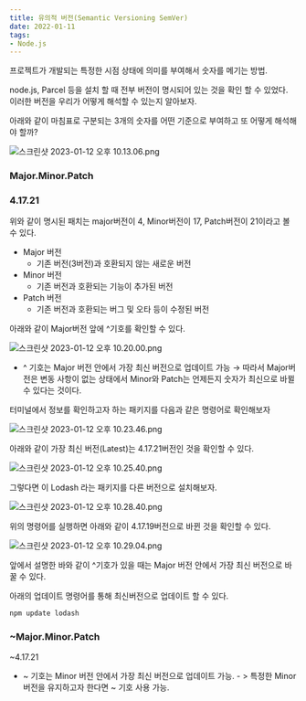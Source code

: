 ```yaml
---
title: 유의적 버전(Semantic Versioning SemVer)
date: 2022-01-11
tags: 
- Node.js
---
```


프로젝트가 개발되는 특정한 시점 상태에 의미를 부여해서 숫자를 메기는 방법. 

node.js, Parcel 등을 설치 할 때 전부 버전이 명시되어 있는 것을 확인 할 수 있었다. 이러한 버전을 우리가 어떻게 해석할 수 있는지 알아보자. 

아래와 같이 마침표로 구분되는 3개의 숫자를 어떤 기준으로 부여하고 또 어떻게 해석해야 할까?

![스크린샷 2023-01-12 오후 10.13.06.png](https://s3-us-west-2.amazonaws.com/secure.notion-static.com/854ae4de-5242-46ec-9ae3-b2ffe5d5d6e9/%E1%84%89%E1%85%B3%E1%84%8F%E1%85%B3%E1%84%85%E1%85%B5%E1%86%AB%E1%84%89%E1%85%A3%E1%86%BA_2023-01-12_%E1%84%8B%E1%85%A9%E1%84%92%E1%85%AE_10.13.06.png)

### Major.Minor.Patch

### 4.17.21

위와 같이 명시된 패치는 major버전이 4, Minor버전이 17, Patch버전이 21이라고 볼 수 있다. 

- Major 버전
    - 기존 버전(3버전)과 호환되지 않는 새로운 버전
- Minor 버전
    - 기존 버전과 호환되는 기능이 추가된 버전
- Patch 버전
    - 기존 버전과 호환되는 버그 및 오타 등이 수정된 버전
    

아래와 같이 Major버전 앞에 ^기호를 확인할 수 있다. 

![스크린샷 2023-01-12 오후 10.20.00.png](https://s3-us-west-2.amazonaws.com/secure.notion-static.com/8827e1bf-2028-41ba-994d-2c84707a56d4/%E1%84%89%E1%85%B3%E1%84%8F%E1%85%B3%E1%84%85%E1%85%B5%E1%86%AB%E1%84%89%E1%85%A3%E1%86%BA_2023-01-12_%E1%84%8B%E1%85%A9%E1%84%92%E1%85%AE_10.20.00.png)

- ^ 기호는 Major 버전 안에서 가장 최신 버전으로 업데이트 가능 → 따라서 Major버전은 변동 사항이 없는 상태에서 Minor와 Patch는 언제든지 숫자가 최신으로 바뀔 수 있다는 것이다.

터미널에서 정보를 확인하고자 하는 패키지를 다음과 같은 명령어로 확인해보자

![스크린샷 2023-01-12 오후 10.23.46.png](https://s3-us-west-2.amazonaws.com/secure.notion-static.com/9f238b1e-dce4-4fa9-b3e8-9d95d5db947e/%E1%84%89%E1%85%B3%E1%84%8F%E1%85%B3%E1%84%85%E1%85%B5%E1%86%AB%E1%84%89%E1%85%A3%E1%86%BA_2023-01-12_%E1%84%8B%E1%85%A9%E1%84%92%E1%85%AE_10.23.46.png)

아래와 같이 가장 최신 버전(Latest)는 4.17.21버전인 것을 확인할 수 있다. 

![스크린샷 2023-01-12 오후 10.25.40.png](https://s3-us-west-2.amazonaws.com/secure.notion-static.com/6192455a-59b4-4a5d-b4d3-af5d3782d1ac/%E1%84%89%E1%85%B3%E1%84%8F%E1%85%B3%E1%84%85%E1%85%B5%E1%86%AB%E1%84%89%E1%85%A3%E1%86%BA_2023-01-12_%E1%84%8B%E1%85%A9%E1%84%92%E1%85%AE_10.25.40.png)

그렇다면 이 Lodash 라는 패키지를 다른 버전으로 설치해보자. 

![스크린샷 2023-01-12 오후 10.28.40.png](https://s3-us-west-2.amazonaws.com/secure.notion-static.com/d1a67471-e659-4ca2-98d4-8af31c5b2c2a/%E1%84%89%E1%85%B3%E1%84%8F%E1%85%B3%E1%84%85%E1%85%B5%E1%86%AB%E1%84%89%E1%85%A3%E1%86%BA_2023-01-12_%E1%84%8B%E1%85%A9%E1%84%92%E1%85%AE_10.28.40.png)

위의 명령어를 실행하면 아래와 같이 4.17.19버전으로 바뀐 것을 확인할 수 있다. 

![스크린샷 2023-01-12 오후 10.29.04.png](https://s3-us-west-2.amazonaws.com/secure.notion-static.com/de82d79e-9e70-4beb-ba10-29b631863096/%E1%84%89%E1%85%B3%E1%84%8F%E1%85%B3%E1%84%85%E1%85%B5%E1%86%AB%E1%84%89%E1%85%A3%E1%86%BA_2023-01-12_%E1%84%8B%E1%85%A9%E1%84%92%E1%85%AE_10.29.04.png)

앞에서 설명한 바와 같이 ^기호가 있을 때는 Major 버전 안에서 가장 최신 버전으로 바꿀 수 있다. 

아래의 업데이트 명령어를 통해 최신버전으로 업데이트 할 수  있다. 

```jsx
npm update lodash
```

### ~Major.Minor.Patch

~4.17.21

- ~ 기호는 Minor 버전 안에서 가장 최신 버전으로 업데이트 가능. - > 특정한 Minor 버전을 유지하고자 한다면 ~ 기호 사용 가능.